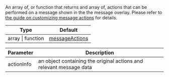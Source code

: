 An array of, or function that returns and array of, actions that can be performed on a message shown in the the message overlay.
Please refer to [the guide on customizing message actions](../../../../guides/message_actions_customization.mdx) for details.

| Type              | Default                                                                                                                                    |
| ----------------- | ------------------------------------------------------------------------------------------------------------------------------------------ |
| array \| function | [messageActions](https://github.com/GetStream/stream-chat-react-native/blob/master/package/src/components/Message/utils/messageActions.ts) |

| Parameter  | Description                                                         |
| ---------- | ------------------------------------------------------------------- |
| actionInfo | an object containing the original actions and relevant message data |
